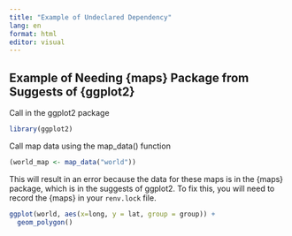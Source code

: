 ```yaml
---
title: "Example of Undeclared Dependency"
lang: en
format: html
editor: visual
---
```


## Example of Needing {maps} Package from Suggests of {ggplot2}

Call in the ggplot2 package 

```r
library(ggplot2)
```

Call map data using the map_data() function

```r
(world_map <- map_data("world"))
```

This will result in an error because the data for these maps is in the {maps} package, which is in the suggests of ggplot2. To fix this, you will need to record the {maps} in your `renv.lock` file.

```r
ggplot(world, aes(x=long, y = lat, group = group)) +
  geom_polygon() 
```


